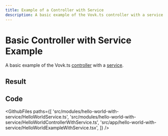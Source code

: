 ```yaml
---
title: Example of a Controller with Service
description: A basic example of the Vovk.ts controller with a service
---
```



# Basic Controller with Service Example

A basic example of the Vovk.ts [controller](https://vovk.dev/controller) with a [service](https://vovk.dev/controller/service).

## Result

<Example>
  <HelloWorldExample />
</Example>

## Code

<GithubFiles
  paths={[
    'src/modules/hello-world-with-service/HelloWorldService.ts',
    'src/modules/hello-world-with-service/HelloWorldControllerWithService.ts',
    'src/app/hello-world-with-service/HelloWorldExampleWithService.tsx',
  ]}
/>
